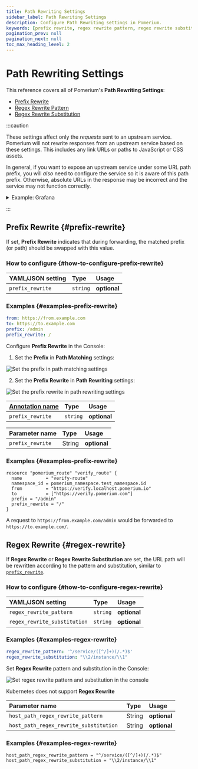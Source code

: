 ```yaml
---
title: Path Rewriting Settings
sidebar_label: Path Rewriting Settings
description: Configure Path Rewriting settings in Pomerium.
keywords: [prefix rewrite, regex rewrite pattern, regex rewrite substitution]
pagination_prev: null
pagination_next: null
toc_max_heading_level: 2
---
```



# Path Rewriting Settings

This reference covers all of Pomerium's **Path Rewriting Settings**:

- [Prefix Rewrite](#prefix-rewrite)
- [Regex Rewrite Pattern](#regex-rewrite)
- [Regex Rewrite Substitution](#regex-rewrite)

:::caution

These settings affect only the _requests_ sent to an upstream service. Pomerium will not rewrite responses from an upstream service based on these settings. This includes any link URLs or paths to JavaScript or CSS assets.

In general, if you want to expose an upstream service under some URL path prefix, you will _also_ need to configure the service so it is aware of this path prefix. Otherwise, absolute URLs in the response may be incorrect and the service may not function correctly.

<details>
<summary>Example: Grafana</summary>

If you host a Grafana instance at `https://example.com/grafana/`, using a Pomerium route with the following settings:

```
  prefix: /grafana/
  prefix_rewrite: /
```

then you will also need to configure Grafana with its [`root_url`](https://grafana.com/docs/grafana/latest/setup-grafana/configure-grafana/#root_url) option set to `https://example.com/grafana/`.

(The specific configuration options will vary from service to service. You will need to consult the documentation for your particular service.)

</details>

:::

## Prefix Rewrite {#prefix-rewrite}

If set, **Prefix Rewrite** indicates that during forwarding, the matched prefix (or path) should be swapped with this value.

### How to configure {#how-to-configure-prefix-rewrite}

<Tabs>
<TabItem value="Core" label="Core">

| **YAML**/**JSON** setting | **Type** | **Usage**    |
| :------------------------ | :------- | :----------- |
| `prefix_rewrite`          | `string` | **optional** |

### Examples {#examples-prefix-rewrite}

```yaml
from: https://from.example.com
to: https://to.example.com
prefix: /admin
prefix_rewrite: /
```

</TabItem>
<TabItem value="Enterprise" label="Enterprise">

Configure **Prefix Rewrite** in the Console:

1. Set the **Prefix** in **Path Matching** settings:

![Set the prefix in path matching settings](../img/routes/path-matching/prefix.png)

2. Set the **Prefix Rewrite** in **Path Rewriting** settings:

![Set the prefix rewrite in path rewriting settings](../img/routes/path-rewrite/prefix-rewrite.png)

</TabItem>
<TabItem value="Kubernetes" label="Kubernetes">

| **[Annotation name](/docs/deploy/k8s/ingress#set-ingress-annotations)** | **Type** | **Usage** |
| :-- | :-- | :-- |
| `prefix_rewrite` | `string` | **optional** |

</TabItem>
<TabItem value="Enterprise via Terraform" label="Enterprise via Terraform">

| **Parameter name** | **Type** | **Usage**    |
| :----------------- | :------- | :----------- |
| `prefix_rewrite`   | String   | **optional** |

### Examples {#examples-prefix-rewrite}

```hcl
resource "pomerium_route" "verify_route" {
  name         = "verify-route"
  namespace_id = pomerium_namespace.test_namespace.id
  from         = "https://verify.localhost.pomerium.io"
  to           = ["https://verify.pomerium.com"]
  prefix = "/admin"
  prefix_rewrite = "/"
}
```

</TabItem>
</Tabs>

A request to `https://from.example.com/admin` would be forwarded to `https://to.example.com/`.

## Regex Rewrite {#regex-rewrite}

If **Regex Rewrite** or **Regex Rewrite Substitution** are set, the URL path will be rewritten according to the pattern and substitution, similar to [`prefix_rewrite`](/docs/reference/routes/path-rewriting#prefix-rewrite).

### How to configure {#how-to-configure-regex-rewrite}

<Tabs>
<TabItem value="Core" label="Core">

| **YAML**/**JSON** setting    | **Type** | **Usage**    |
| :--------------------------- | :------- | :----------- |
| `regex_rewrite_pattern`      | `string` | **optional** |
| `regex_rewrite_substitution` | `string` | **optional** |

### Examples {#examples-regex-rewrite}

```yaml
regex_rewrite_pattern: '^/service/([^/]+)(/.*)$'
regex_rewrite_substitution: "\\2/instance/\\1"
```

</TabItem>
<TabItem value="Enterprise" label="Enterprise">

Set **Regex Rewrite** pattern and substitution in the Console:

![Set regex rewrite pattern and substitution in the console](../img/routes/regex/regex-rewrites.png)

</TabItem>
<TabItem value="Kubernetes" label="Kubernetes">

Kubernetes does not support **Regex Rewrite**

</TabItem>
<TabItem value="Enterprise via Terraform" label="Enterprise via Terraform">

| **Parameter name**                      | **Type** | **Usage**    |
| :-------------------------------------- | :------- | :----------- |
| `host_path_regex_rewrite_pattern`       | String   | **optional** |
| `host_path_regex_rewrite_substitution ` | String   | **optional** |

### Examples {#examples-regex-rewrite}

```hcl
host_path_regex_rewrite_pattern = "^/service/([^/]+)(/.*)$"
host_path_regex_rewrite_substitution = "\\2/instance/\\1"
```

</TabItem>
</Tabs>
